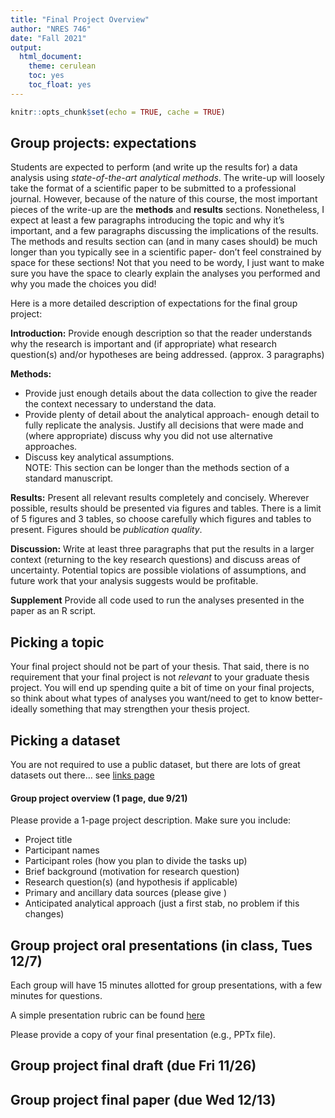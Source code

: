 ```yaml
---
title: "Final Project Overview"
author: "NRES 746"
date: "Fall 2021"
output: 
  html_document: 
    theme: cerulean
    toc: yes
    toc_float: yes
---
```


```r
knitr::opts_chunk$set(echo = TRUE, cache = TRUE)
```


## Group projects: expectations

Students are expected to perform (and write up the results for) a data analysis using *state-of-the-art analytical methods*. The write-up will loosely take the format of a scientific paper to be submitted to a professional journal. However, because of the nature of this course, the most important pieces of the write-up are the **methods** and **results** sections. Nonetheless, I expect at least a few paragraphs introducing the topic and why it's important, and a few paragraphs discussing the implications of the results. The methods and results section can (and in many cases should) be much longer than you typically see in a scientific paper- don't feel constrained by space for these sections! Not that you need to be wordy, I just want to make sure you have the space to clearly explain the analyses you performed and why you made the choices you did!

Here is a more detailed description of expectations for the final group project:

**Introduction:** Provide enough description so that the reader understands why the research is important and (if appropriate) what research question(s) and/or hypotheses are being addressed. (approx. 3 paragraphs)

**Methods:**      

* Provide just enough details about the data collection to give the reader the context necessary to understand the data.     
* Provide plenty of detail about the analytical approach- enough detail to fully replicate the analysis. Justify all decisions that were made and (where appropriate) discuss why you did not use alternative approaches.   
* Discuss key analytical assumptions.  
NOTE: This section can be longer than the methods section of a standard manuscript.

**Results:** Present all relevant results completely and concisely. Wherever possible, results should be presented via figures and tables. There is a limit of 5 figures and 3 tables, so choose carefully which figures and tables to present. Figures should be *publication quality*.   

**Discussion:** Write at least three paragraphs that put the results in a larger context (returning to the key research questions) and discuss areas of uncertainty. Potential topics are possible violations of assumptions, and future work that your analysis suggests would be profitable.    

**Supplement** Provide all code used to run the analyses presented in the paper as an R script. 

## Picking a topic

Your final project should not be part of your thesis. That said, there is no requirement that your final project is not *relevant* to your graduate thesis project. You will end up spending quite a bit of time on your final projects, so think about what types of analyses you want/need to get to know better- ideally something that may strengthen your thesis project. 

## Picking a dataset

You are not required to use a public dataset, but there are lots of great datasets out there... see [links page](Links.html#Data_links)

#### Group project overview (1 page, due 9/21)  

Please provide a 1-page project description. Make sure you include:     

* Project title     
* Participant names      
* Participant roles (how you plan to divide the tasks up)       
* Brief background (motivation for research question)     
* Research question(s) (and hypothesis if applicable)     
* Primary and ancillary data sources (please give )      
* Anticipated analytical approach (just a first stab, no problem if this changes)    


## Group project oral presentations (in class, Tues 12/7)

Each group will have 15 minutes allotted for group presentations, with a few minutes for questions. 

A simple presentation rubric can be found [here](Presentation rubric.docx)

Please provide a copy of your final presentation (e.g., PPTx file).

## Group project final draft (due Fri 11/26)

## Group project final paper (due Wed 12/13)




















